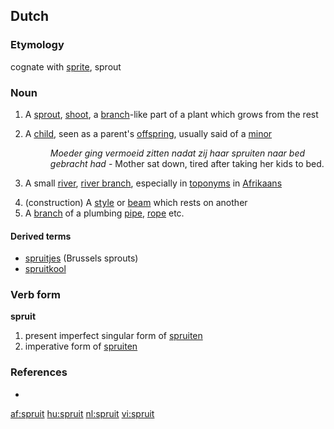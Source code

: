 ==Dutch==

===Etymology===
cognate with [[sprite]], sprout

===Noun===
{{nl-noun}} {{m|f}}

# {{botany}} A [[sprout]], [[shoot]], a [[branch]]-like part of a plant which grows from the rest
# A [[child]], seen as a parent's [[offspring]], usually said of a [[minor]]
#:''Moeder ging vermoeid zitten nadat zij haar spruiten naar bed gebracht had'' - Mother sat down, tired after taking her kids to bed.
# {{geography|lang=nl}} A small [[river]], [[river branch]], especially in [[toponym]]s in [[Afrikaans]] {{rfd}}
# (construction) A [[style]] or [[beam]] which rests on another
# A [[branch]] of a plumbing [[pipe]], [[rope]] etc.

====Derived terms====
* [[spruitjes]] (Brussels sprouts)
* [[spruitkool]]

===Verb form===
'''spruit'''

# present imperfect singular form of [[spruiten]]
# imperative form of [[spruiten]]

===References===
* {{R:Koenen}}

[[af:spruit]]
[[hu:spruit]]
[[nl:spruit]]
[[vi:spruit]]